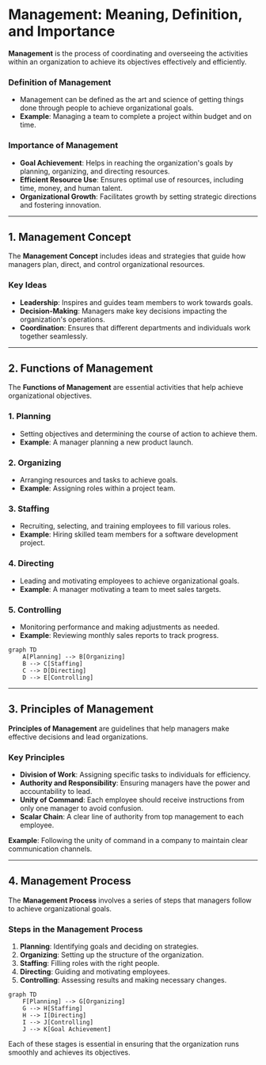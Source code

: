 # Management: Meaning, Definition, and Importance

**Management** is the process of coordinating and overseeing the activities within an organization to achieve its objectives effectively and efficiently.

### Definition of Management
- Management can be defined as the art and science of getting things done through people to achieve organizational goals.
- **Example**: Managing a team to complete a project within budget and on time.

### Importance of Management
- **Goal Achievement**: Helps in reaching the organization's goals by planning, organizing, and directing resources.
- **Efficient Resource Use**: Ensures optimal use of resources, including time, money, and human talent.
- **Organizational Growth**: Facilitates growth by setting strategic directions and fostering innovation.
  
---

## 1. Management Concept

The **Management Concept** includes ideas and strategies that guide how managers plan, direct, and control organizational resources.

### Key Ideas
- **Leadership**: Inspires and guides team members to work towards goals.
- **Decision-Making**: Managers make key decisions impacting the organization's operations.
- **Coordination**: Ensures that different departments and individuals work together seamlessly.

---

## 2. Functions of Management

The **Functions of Management** are essential activities that help achieve organizational objectives.

### 1. Planning
- Setting objectives and determining the course of action to achieve them.
- **Example**: A manager planning a new product launch.

### 2. Organizing
- Arranging resources and tasks to achieve goals.
- **Example**: Assigning roles within a project team.

### 3. Staffing
- Recruiting, selecting, and training employees to fill various roles.
- **Example**: Hiring skilled team members for a software development project.

### 4. Directing
- Leading and motivating employees to achieve organizational goals.
- **Example**: A manager motivating a team to meet sales targets.

### 5. Controlling
- Monitoring performance and making adjustments as needed.
- **Example**: Reviewing monthly sales reports to track progress.

```mermaid
graph TD
    A[Planning] --> B[Organizing]
    B --> C[Staffing]
    C --> D[Directing]
    D --> E[Controlling]
```

---

## 3. Principles of Management

**Principles of Management** are guidelines that help managers make effective decisions and lead organizations.

### Key Principles
- **Division of Work**: Assigning specific tasks to individuals for efficiency.
- **Authority and Responsibility**: Ensuring managers have the power and accountability to lead.
- **Unity of Command**: Each employee should receive instructions from only one manager to avoid confusion.
- **Scalar Chain**: A clear line of authority from top management to each employee.

**Example**: Following the unity of command in a company to maintain clear communication channels.

---

## 4. Management Process

The **Management Process** involves a series of steps that managers follow to achieve organizational goals.

### Steps in the Management Process
1. **Planning**: Identifying goals and deciding on strategies.
2. **Organizing**: Setting up the structure of the organization.
3. **Staffing**: Filling roles with the right people.
4. **Directing**: Guiding and motivating employees.
5. **Controlling**: Assessing results and making necessary changes.

```mermaid
graph TD
    F[Planning] --> G[Organizing]
    G --> H[Staffing]
    H --> I[Directing]
    I --> J[Controlling]
    J --> K[Goal Achievement]
```

Each of these stages is essential in ensuring that the organization runs smoothly and achieves its objectives.
